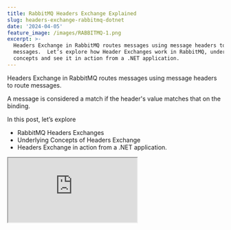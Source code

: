 ```yaml
---
title: RabbitMQ Headers Exchange Explained
slug: headers-exchange-rabbitmq-dotnet
date: '2024-04-05'
feature_image: /images/RABBITMQ-1.png
excerpt: >-
  Headers Exchange in RabbitMQ routes messages using message headers to route
  messages.  Let’s explore how Header Exchanges work in RabbitMQ, underlying
  concepts and see it in action from a .NET application.
---
```

Headers Exchange in RabbitMQ routes messages using message headers to route messages.

A message is considered a match if the header's value matches that on the binding.

In this post, let’s explore

-   RabbitMQ Headers Exchanges
-   Underlying Concepts of Headers Exchange
-   Headers Exchange in action from a .NET application.

<iframe src="https://www.youtube.com/embed/2x2nHN8V0cg?feature=oembed" />

I use [Amazon MQ](https://aws.amazon.com/amazon-mq/?ref=rahulpnath.com), a managed message broker service that supports ActiveMQ and RabbitMQ engine types, to host my RabbitMQ instance. However, you can use [one of the various options that RabbitMQ provides](https://www.rabbitmq.com/download.html?ref=rahulpnath.com) to host your instance.

_This article is sponsored by AWS and is part of my_ [_RabbitMQ Series_](/blog/tag/rabbitmq/)_._

## What is a RabbitMQ Headers Exchange?

Headers Exchange in RabbitMQ uses message header attributes to route messages.

Since a message can contain more than one header value, Headers Exchange supports routing on multiple attributes.

> _Headers Exchange is referred to as a 'Direct Exchange on steroids'_

With Headers Exchange, we are not limited to one routing key but use multiple header keys to specify the binding.

When a message is sent, the Sender also populates header attributes.

![](/images/image.png)

Sender specifies the header attributes and associated values when sending messages to the Exchange.

_The headers property is a key/value table allowing user-defined keys and values._

The Receiver sets up the Queue and the associated Bindings on the Queue.

### Any or All Match on Header Attributes

The Binding can be set up to match all or any one of the Header attributes on the message. This means that the message is considered a match only when all the header attributes are an exact match or any one of the attributes matches.

![](/images/image-1.png)

x-match binding argument specifies whether all header attributes must match or any one of the header attributes must match.

The `x-match` attribute on the Binding is used to specify this.

-   all → matches all header values
-   any → matches any one header value

### Message Routing in RabbitMQ Headers Exchange

When a message is sent to the Headers exchange it inspects the header attributes on the message and that on the binding to decide which Queues to send a copy of the message to.

Depending on the `x-match` binding attribute, it either compares all the header attributes and any one of the attributes to create a match.

![](/images/image-2.png)

In the above scenario, the message has two header attributes `location` and `temperature` with values of 'sydney' and 25.

Since the first binding (from the left) has an `x-match` value set to `all` and the `location` and `temperature` header values specified match that on the message it gets sent to that queue.

The second binding (middle one) has an `x-match` set to `all` and only one header, `location` specified with a value of `brisbane`. Since it does not match with that on the message, that queue does not receive a copy of the message.

The third binding has the `x-match` of `any` and has the `location` set to 'brisbane' and the `temperature` to 25. In this case, since one of the headers, `temperature`, matches that on the message, a copy of the message is sent to the queue.

## RabbitMQ Headers Exchange From .NET

We will use a NuGet package, [RabbitMQ.Client](https://www.nuget.org/packages/RabbitMQ.Client?ref=rahulpnath.com), to connect and send/receive messages from RabbitMQ.

If you are new to building RabbitMQ from .NET applications, check out the Getting Started article below.

<PostCard 
  title="Amazon MQ RabbitMQ: A Reliable Messaging Solution for Your .NET Projects"
  description="RabbitMQ is a powerful open-source message broker facilitating communication between systems or applications. Let’s learn how to get started using RabbitMQ on Amazon MQ from .NET application."
  slug="amazon-mq-rabbitmq-dotnet/"
  image="/images/rabbit-mq-dotnet.png"
/>

### Create and Send Messages to Headers Exchange From .NET

Exchanges are created using the Channel.

The `ExchangeDeclare` the method takes in an exchange name and its type. Below is an example of creating a RabbitMQ Headers Exchange in .NET.

```csharp
var factory = new ConnectionFactory()
{
    Uri = new Uri("YOUR RABBIT INSTANCE URI"),
    Port = 5671,
    UserName = "<USERNAME FROM CONFIGURATION FILE>",
    Password = "<PASSWORD FROM CONFIGURATION FILE>"
};

using var connection = factory.CreateConnection();
using var channel = connection.CreateModel();

var exchangeName = "weather_headers";
channel.ExchangeDeclare(exchangeName, ExchangeType.Headers);
```

When sending a message, the sender specifies the Exchange, message body, and message headers.

```csharp
var basicProps = channel.CreateBasicProperties();
basicProps.Headers = new Dictionary<string, object>()
{
    {"location", location},
    {"temperature", temperature}
};
channel.BasicPublish(exchangeName, routingKey, basicProps, body);
```

The above code uses the `CreateBasicProperties` method on the channel to construct the instance to add in the Headers.

The `routingKey` is ignored in the case of Headers Exchange. You can pass that as an empty string.

### Set up Binding on RabbitMQ Headers Exchange From .NET

Messages are routed to Queues from Exchanges using the Binding information.

To create a Queue, use the `QueueDeclare` method. It will create a new Queue only if one doesn't exist with the same name.

```csharp
var factory = new ConnectionFactory()
{
    Uri = new Uri("YOUR RABBIT INSTANCE URI"),
    Port = 5671,
    UserName = "<USERNAME FROM CONFIGURATION FILE>",
    Password = "<PASSWORD FROM CONFIGURATION FILE>"
};

using var connection = factory.CreateConnection();
using var channel = connection.CreateModel();

channel.QueueDeclare(queueName, false, false, false, null);

var bindingHeaders = new Dictionary<string, object>()
{
    {"x-match", match},
    {"location", location}
};
if (!string.IsNullOrEmpty(temperature))
    bindingHeaders.Add("temperature", temperature);

channel.QueueBind(queueName, "weather_headers", routingKey:string.Empty, bindingHeaders);
```

The above code sets up the Binding using the `QueeuBind` method on the channel passing in the `queueName`, `exchangeName` and also the binding headers.

Once the Sender and Receiver applications are running, you can see the Exchange and its details in the RabbitMQ Management console.

Below is the snapshot of the `weather_headers` exchange, with three Bindings set up and the associated binding headers set up.

![](/images/image-3.png)

RabbitMQ Management Console showing the Headers Exchange, Queues and Bindings set up.

You can find the complete source code for this blog post sample [here.](https://github.com/rahulpnath/youtube-samples/tree/main/rabbit-mq/07%20exchange-headers)
